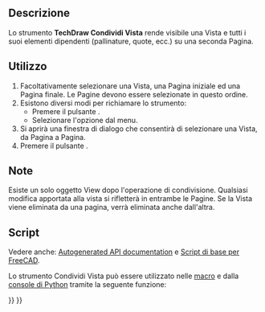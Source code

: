 <languages/>

<div class="mw-translate-fuzzy">
{{Docnav/it
|[[TechDraw_Image/it|Immagine]]
|[[TechDraw_ToggleFrame/it|Attiva/disattiva cornice]]
|[[TechDraw_Workbench/it|TechDraw]]
|IconL=TechDraw_Image.svg
|IconR=TechDraw_ToggleFrame.svg
|IconC=Workbench_TechDraw.svg
}}
</div>

{{GuiCommand/it
|Name=TechDraw ShareView
|Name/it=TechDraw Condividi Vista
|MenuLocation=TechDraw → Viste TechDraw → Condividi Vista
|Workbenches=[[TechDraw_Workbench/it|TechDraw]]
|Version=0.20
|SeeAlso=
}}

<span id="Description"></span>
==Descrizione==

Lo strumento '''TechDraw Condividi Vista''' rende visibile una Vista e tutti i suoi elementi dipendenti (pallinature, quote, ecc.) su una seconda Pagina.

<span id="Usage"></span>
==Utilizzo==

# Facoltativamente selezionare una Vista, una Pagina iniziale ed una Pagina finale. Le Pagine devono essere selezionate in questo ordine.
# Esistono diversi modi per richiamare lo strumento:
#* Premere il pulsante {{Button|[[Image:TechDraw_ShareView.svg|16px]] [[TechDraw_ShareView/it|Condividi Vista]]}}.
#* Selezionare l'opzione {{MenuCommand|TechDraw → Viste TechDraw → [[Image:TechDraw_ShareView.svg|16px]] Condividi Vista}} dal menu.
# Si aprirà una finestra di dialogo che consentirà di selezionare una Vista, da Pagina a Pagina.
# Premere il pulsante {{Button|OK}}.

<span id="Notes"></span>
==Note==

Esiste un solo oggetto View dopo l'operazione di condivisione. Qualsiasi modifica apportata alla vista si rifletterà in entrambe le Pagine. Se la Vista viene eliminata da una pagina, verrà eliminata anche dall'altra.

<span id="Scripting"></span>
==Script==

Vedere anche: [https://freecad.github.io/SourceDoc/ Autogenerated API documentation] e [[FreeCAD_Scripting_Basics/it|Script di base per FreeCAD]].

Lo strumento Condividi Vista può essere utilizzato nelle [[Macros/it|macro]] e dalla [[FreeCAD_Scripting_Basics/it|console di Python]] tramite la seguente funzione:

{{Code|code=
import TechDrawTools
#MoveView with a True parameter in the last position performs a copy
TechDrawTools.MoveView(viewName, fromPageName, toPageName, True)
}}


<div class="mw-translate-fuzzy">
{{Docnav/it
|[[TechDraw_Image/it|Immagine]]
|[[TechDraw_ToggleFrame/it|Attiva/disattiva cornice]]
|[[TechDraw_Workbench/it|TechDraw]]
|IconL=TechDraw_Image.svg
|IconR=TechDraw_ToggleFrame.svg
|IconC=Workbench_TechDraw.svg
}}
</div>

{{TechDraw_Tools_navi{{#translation:}}}}
{{Userdocnavi{{#translation:}}}}